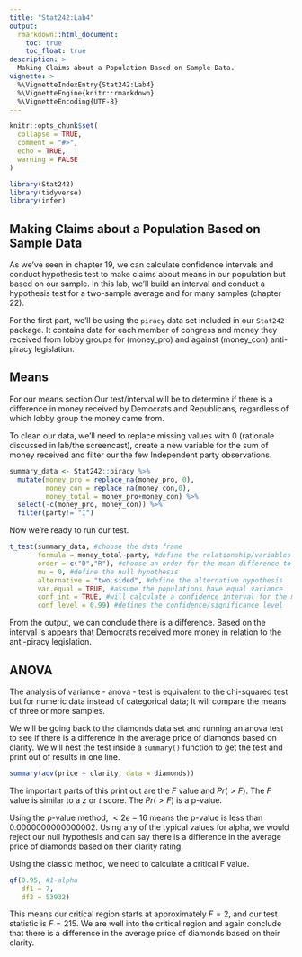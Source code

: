 ```yaml
---
title: "Stat242:Lab4"
output: 
  rmarkdown::html_document:
    toc: true
    toc_float: true
description: >
  Making Claims about a Population Based on Sample Data.
vignette: >
  %\VignetteIndexEntry{Stat242:Lab4}
  %\VignetteEngine{knitr::rmarkdown}
  %\VignetteEncoding{UTF-8}
---
```


```r
knitr::opts_chunk$set(
  collapse = TRUE,
  comment = "#>",
  echo = TRUE,
  warning = FALSE
)
```

```r
library(Stat242)
library(tidyverse)
library(infer)
```

## Making Claims about a Population Based on Sample Data

As we've seen in chapter 19, we can calculate confidence intervals and conduct hypothesis test to make claims about means in our population but based on our sample. In this lab, we'll build an interval and conduct a hypothesis test for a two-sample average and for many samples (chapter 22). 

For the first part, we'll be using the `piracy` data set included in  our `Stat242` package. It contains data for each member of congress and money they received from lobby groups for (money_pro) and against (money_con) anti-piracy legislation. 

## Means

For our means section Our test/interval will be to determine if there is a difference in money received by Democrats and Republicans, regardless of which lobby group the money came from.  

To clean our data, we'll need to replace missing values with 0 (rationale discussed in lab/the screencast), create a new variable for the sum of money received and filter our the few Independent party observations. 

```r
summary_data <- Stat242::piracy %>% 
  mutate(money_pro = replace_na(money_pro, 0), 
         money_con = replace_na(money_con,0),
         money_total = money_pro+money_con) %>% 
  select(-c(money_pro, money_con)) %>%  
  filter(party!= "I")
```

Now we're ready to run our test.

```r
t_test(summary_data, #choose the data frame
       formula = money_total~party, #define the relationship/variables for testing
       order = c("D","R"), #choose an order for the mean difference to be calculated
       mu = 0, #define the null hypothesis
       alternative = "two.sided", #define the alternative hypothesis
       var.equal = TRUE, #assume the populations have equal variance
       conf_int = TRUE, #will calculate a confidence interval for the mean difference as part of the test
       conf_level = 0.99) #defines the confidence/significance level
```

From the output, we can conclude there is a difference. Based on the interval is appears that Democrats received more money in relation to the anti-piracy legislation.

## ANOVA

The analysis of variance - anova - test is equivalent to the chi-squared test but for numeric data instead of categorical data; It will compare the means of three or more samples. 

We will be going back to the diamonds data set and running an anova test to see if there is a difference in the average price of diamonds based on clarity. We will nest the test inside a `summary()` function to get the test and print out of results in one line. 


```r
summary(aov(price ~ clarity, data = diamonds))
```

The important parts of this print out are the $F$ value and $Pr(>F)$. The $F$ value is similar to a $z$ or $t$ score. The $Pr(>F)$ is a p-value. 

Using the p-value method, $<2e-16$ means the p-value is less than $0.0000000000000002$. Using any of the typical values for alpha, we would reject our null hypothesis and can say there is a difference in the average price of diamonds based on their clarity rating.

Using the classic method, we need to calculate a critical F value. 

```r
qf(0.95, #1-alpha
   df1 = 7,
   df2 = 53932)
```

This means our critical region starts at approximately $F = 2$, and our test statistic is $F = 215$. We are well into the critical region and again conclude that there is a difference in the average price of diamonds based on their clarity. 